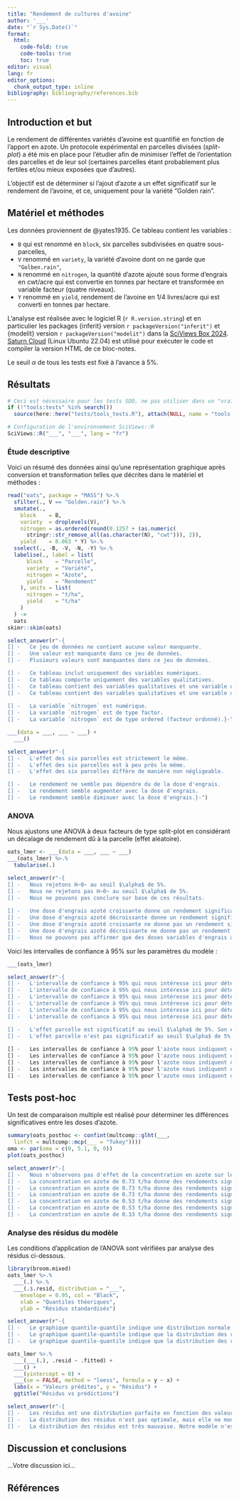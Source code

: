```yaml
---
title: "Rendement de cultures d'avoine"
author: '___'
date: "`r Sys.Date()`"
format:
  html:
    code-fold: true
    code-tools: true
    toc: true
editor: visual
lang: fr
editor_options: 
  chunk_output_type: inline
bibliography: bibliography/references.bib
---
```


## Introduction et but

Le rendement de différentes variétés d'avoine est quantifié en fonction de l'apport en azote. Un protocole expérimental en parcelles divisées (*split-plot*) a été mis en place pour l'étudier afin de minimiser l'effet de l'orientation des parcelles et de leur sol (certaines parcelles étant probablement plus fertiles et/ou mieux exposées que d'autres).

L'objectif est de déterminer si l'ajout d'azote a un effet significatif sur le rendement de l'avoine, et ce, uniquement pour la variété "Golden rain".

## Matériel et méthodes

Les données proviennent de @yates1935. Ce tableau contient les variables :

-   `B` qui est renommé en `block`, six parcelles subdivisées en quatre sous-parcelles,
-   `V` renommé en `variety`, la variété d'avoine dont on ne garde que `"Golben.rain"`,
-   `N` renommé en `nitrogen`, la quantité d'azote ajouté sous forme d'engrais en cwt/acre qui est convertie en tonnes par hectare et transformée en variable facteur (quatre niveaux).
-   `Y` renommé en `yield`, rendement de l'avoine en 1/4 livres/acre qui est converti en tonnes par hectare.

L'analyse est réalisée avec le logiciel R (`r R.version.string`) et en particulier les packages {inferit} version `r packageVersion("inferit")` et {modelit} version `r packageVersion("modelit")` dans la [SciViews Box 2024](https://www.sciviews.org/software/svbox/). [Saturn Cloud](https://saturncloud.io/) (Linux Ubuntu 22.04) est utilisé pour exécuter le code et compiler la version HTML de ce bloc-notes.

Le seuil $\alpha$ de tous les tests est fixé à l'avance à 5%.

## Résultats

```r
# Ceci est nécessaire pour les tests SDD, ne pas utiliser dans un "vrai" projet
if (!"tools:tests" %in% search())
  source(here::here("tests/tools_tests.R"), attach(NULL, name = "tools:tests"))

# Configuration de l'environnement SciViews::R
SciViews::R("___", "___", lang = "fr")
```

### Étude descriptive

Voici un résumé des données ainsi qu'une représentation graphique après conversion et transformation telles que décrites dans le matériel et méthodes :

<!--# Le code ci-dessous importe et remanie le tableau de données à utiliser pour vous (il est rempli pour vous et vous ne devez pas l'éditer). -->

```r
read("oats", package = "MASS") %>.%
  sfilter(., V == "Golden.rain") %>.%
  smutate(., 
    block    = B,
    variety  = droplevels(V),
    nitrogen = as.ordered(round(0.1257 + (as.numeric(
      stringr::str_remove_all(as.character(N), "cwt"))), 2)), 
    yield    = 0.063 * Y) %>.%
  sselect(., -B, -V, -N, -Y) %>.%
  labelise(., label = list(
      block    = "Parcelle",
      variety  = "Variété",
      nitrogen = "Azote",
      yield    = "Rendement"
    ), units = list(
      nitrogen = "t/ha",
      yield    = "t/ha"
    )
  ) ->
  oats
skimr::skim(oats)
```

```r
select_answer(r"-{
[] -   Ce jeu de données ne contient aucune valeur manquante.
[] -   Une valeur est manquante dans ce jeu de données.
[] -   Plusieurs valeurs sont manquantes dans ce jeu de données.

[] -   Ce tableau inclut uniquement des variables numériques.
[] -   Ce tableau comporte uniquement des variables qualitatives.
[] -   Ce tableau contient des variables qualitatives et une variable quantitative.
[] -   Ce tableau contient des variables qualitatives et une variable quantitative, ainsi qu'une donnée de type chaîne de caractères.
  
[] -   La variable `nitrogen` est numérique.
[] -   La variable `nitrogen` est de type factor.
[] -   La variable `nitrogen` est de type ordered (facteur ordonné).}-")
```

<!--% Réalisez un graphique en nuage de points du rendement en fonction de la dose d'engrais azoté tout en représentant les différents blocs en sous-graphiques séparés. -->

```r
___(data = ___, ___ ~ ___) +
  ___()
```

```r
select_answer(r"-{
[] -   L'effet des six parcelles est strictement le même.
[] -   L'effet des six parcelles est à peu près le même.
[] -   L'effet des six parcelles diffère de manière non négligeable.

[] -   Le rendement ne semble pas dépendre du de la dose d'engrais.
[] -   Le rendement semble augmenter avec la dose d'engrais.
[] -   Le rendement semble diminuer avec la dose d'engrais.}-")
```

### ANOVA

Nous ajustons une ANOVA à deux facteurs de type split-plot en considérant un décalage de rendement dû à la parcelle (effet aléatoire).

<!--% Complétez l'instruction suivante pour calculer votre ANOVA à deux facteurs selon un modèle split-plot. Déterminez judicieusement XFACTOR1 et XFACTOR2 ainsi que facteurs fixes ou aléatoires. Affichez ensuite le tableau de l'ANOVA formaté avec `tabularise()` pour le facteur fixe. -->

```r
oats_lmer <- ___(data = ___, ___ ~ ___)
___(oats_lmer) %>.%
  tabularise(.)
```

```r
select_answer(r"-{
[] -   Nous rejetons H~0~ au seuil $\alpha$ de 5%.
[] -   Nous ne rejetons pas H~0~ au seuil $\alpha$ de 5%.
[] -   Nous ne pouvons pas conclure sur base de ces résultats.
  
[] -   Une dose d'engrais azoté croissante donne un rendement significativement meilleur en avoine au seuil $\alpha$ de 5%.
[] -   Une dose d'engrais azoté décroissante donne un rendement significativement meilleur en avoine au seuil $\alpha$ de 5%.
[] -   Une dose d'engrais azoté croissante ne donne pas un rendement significativement meilleur en avoine au seuil $\alpha$ de 5%.
[] -   Une dose d'engrais azoté décroissante ne donne pas un rendement significativement meilleur en avoine au seuil $\alpha$ de 5%.
[] -   Nous ne pouvons pas affirmer que des doses variables d'engrais azoté ont un effet sur le rendement en avoine, car nous n'avons pas assez de données à disposition.}-")
```

Voici les intervalles de confiance à 95% sur les paramètres du modèle :

<!--% Calculez les intervalles de confiance à 95% du modèle. -->

```r
___(oats_lmer)
```

```r
select_answer(r"-{
[] -   L'intervalle de confiance à 95% qui nous intéresse ici pour déterminer si un effet parcelle existe est `.sig01`.
[] -   L'intervalle de confiance à 95% qui nous intéresse ici pour déterminer si un effet parcelle existe est `.sigma`.
[] -   L'intervalle de confiance à 95% qui nous intéresse ici pour déterminer si un effet parcelle existe est `(Intercept)`.
[] -   L'intervalle de confiance à 95% qui nous intéresse ici pour déterminer si un effet parcelle existe est `nitrogen.L`.
[] -   L'intervalle de confiance à 95% qui nous intéresse ici pour déterminer si un effet parcelle existe est `nitrogen.Q`.
[] -   L'intervalle de confiance à 95% qui nous intéresse ici pour déterminer si un effet parcelle existe est `nitrogen.C`.

[] -   L'effet parcelle est significatif au seuil $\alpha$ de 5%. Son écart type est différent de zéro.
[] -   L'effet parcelle n'est pas significatif au seuil $\alpha$ de 5%. Son écart type n"est pas différent de zéro.
  
[] -   Les intervalles de confiance à 95% pour l'azote nous indiquent que l'effet est linéaire.
[] -   Les intervalles de confiance à 95% pour l'azote nous indiquent que l'effet est quadratique.
[] -   Les intervalles de confiance à 95% pour l'azote nous indiquent que l'effet est conique.
[] -   Les intervalles de confiance à 95% pour l'azote nous indiquent que l'effet est complexe (constitué de plusieurs effets).
[] -   Les intervalles de confiance à 95% pour l'azote nous indiquent que l'effet est négligeable.}-")
```

## Tests post-hoc

Un test de comparaison multiple est réalisé pour déterminer les différences significatives entre les doses d'azote.

<!--% Réalisez le test de comparaison multiple relatif à ce modèle, ainsi que son graphique. -->

```r
summary(oats_posthoc <- confint(multcomp::glht(___,
  linfct = multcomp::mcp(___ = "Tukey"))))
oma <- par(oma = c(0, 5.1, 0, 0))
plot(oats_posthoc)
```

```r
select_answer(r"-{
[] -   Nous n'observons pas d'effet de la concentration en azote sur le rendement.
[] -   La concentration en azote de 0.73 t/ha donne des rendements significativement meilleurs que 0.13 t/ha.
[] -   La concentration en azote de 0.73 t/ha donne des rendements significativement meilleurs que 0.33 t/ha.
[] -   La concentration en azote de 0.73 t/ha donne des rendements significativement meilleurs que 0.53 t/ha.
[] -   La concentration en azote de 0.53 t/ha donne des rendements significativement meilleurs que 0.13 t/ha.
[] -   La concentration en azote de 0.53 t/ha donne des rendements significativement meilleurs que 0.33 t/ha.
[] -   La concentration en azote de 0.33 t/ha donne des rendements significativement meilleurs que 0.13 t/ha.}-")
```

### Analyse des résidus du modèle

Les conditions d'application de l'ANOVA sont vérifiées par analyse des résidus ci-dessous.

<!--% Vérifiez la distribution normale des résidus du modèle. -->

```r
library(broom.mixed)
oats_lmer %>.%
  ___(.) %>.%
  ___(.$.resid, distribution = "___",
    envelope = 0.95, col = "Black",
    xlab = "Quantiles théoriques",
    ylab = "Résidus standardisés")
```

```r
select_answer(r"-{
[] -   Le graphique quantile-quantile indique une distribution normale ou quasi-normale des résidus du modèle.
[] -   Le graphique quantile-quantile indique que la distribution des résidus n'est pas normale. Néanmoins, les écarts sont faibles et nous pouvons conserver notre modèle comme approximativement bon à condition que les valeurs P s'éloignent fortement du seuil $\alpha$.
[] -   Le graphique quantile-quantile indique que la distribution des résidus n'est pas normale. Notre modèle n"est pas utilisable.}-")
```

<!--% Vérifiez la répartition générale des résidus avec un graphique des résidus du modèle. -->

```r
oats_lmer %>.%
  ___(___(.), .resid ~ .fitted) +
  ___() +
  ___(yintercept = 0) +
  ___(se = FALSE, method = "loess", formula = y ~ x) +
  labs(x = "Valeurs prédites", y = "Résidus") +
  ggtitle("Résidus vs prédictions")
```

```r
select_answer(r"-{
[] -   Les résidus ont une distribution parfaite en fonction des valeurs prédites.
[] -   La distribution des résidus n'est pas optimale, mais elle ne montre pas non plus de tendance particulièrement problématique. Notre modèle reste valable.
[] -   La distribution des résidus est très mauvaise. Notre modèle n'est pas utilisable.}-")
```

## Discussion et conclusions

<!--% Concluez votre travail en trois phrases maximum. Que pensez-vous de ce modèle ? -->

...Votre discussion ici...

<!--# Notez que nous aurions également pu traiter `nitrogen` comme une variable numérique et effectuer une régression linéaire... nous étudierons cela l'an prochain. Il est aussi possible de réaliser un modèle plus complexe à 3 facteurs en étudiant aussi la variété d'avoine (toutes les données initiales, relatives à 3 variétés différentes). La formule de notre modèle s'écrit alors yield ~ nitrogen * variety + (variety | block) avec un effet bloc qui dépend aussi de la variété. Des simplifications sont envisageables s'il n'y a pas d'interactions => yield ~ nitrogen + variety + (variety | block), ou si l'effet de la variété ne dépend pas de la parcelle auquel cas on reviendrait à (1 | block) pour le terme aléatoire. -->

## Références

<!--% Ne rien indiquer ici. La référence bibliographique se placera automatiquement ici. -->
